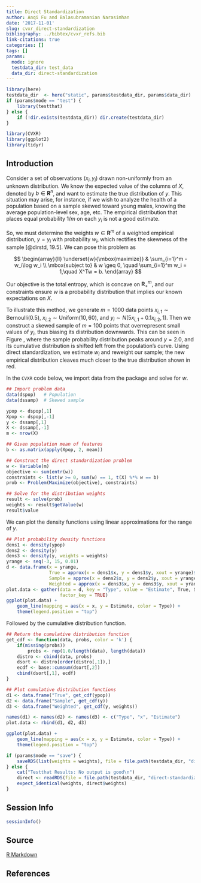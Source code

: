```yaml
---
title: Direct Standardization
author: Anqi Fu and Balasubramanian Narasimhan
date: '2017-11-01'
slug: cvxr_direct-standardization
bibliography: ../bibtex/cvxr_refs.bib
link-citations: true
categories: []
tags: []
params:
  mode: ignore
  testdata_dir: test_data
  data_dir: direct-standardization
---
```


```r
library(here)
testdata_dir  <- here("static", params$testdata_dir, params$data_dir) 
if (params$mode == "test") {
    library(testthat)
} else {
    if (!dir.exists(testdata_dir)) dir.create(testdata_dir)
}
```

```r
library(CVXR)
library(ggplot2)
library(tidyr)
```

## Introduction

Consider a set of observations $(x_i,y_i)$ drawn non-uniformly from an
unknown distribution. We know the expected value of the columns of
$X$, denoted by $b \in {\mathbf R}^n$, and want to estimate the true
distribution of $y$. This situation may arise, for instance, if we
wish to analyze the health of a population based on a sample skewed
toward young males, knowing the average population-level sex, age,
etc. The empirical distribution that places equal probability
$1/m$ on each $y_i$ is not a good estimate. 

So, we must determine the weights $w \in {\mathbf R}^m$ of a weighted
empirical distribution, $y = y_i$ with probability $w_i$, which
rectifies the skewness of the sample [@dirstd, 19.5]. We can pose this
problem as

$$
	\begin{array}{ll} \underset{w}{\mbox{maximize}} & \sum_{i=1}^m -w_i\log w_i \\
	\mbox{subject to} & w \geq 0, \quad \sum_{i=1}^m w_i = 1,\quad X^Tw = b.
	\end{array}
$$

Our objective is the total entropy, which is concave on ${\mathbf
R}_+^m$, and our constraints ensure $w$ is a probability distribution
that implies our known expectations on $X$. 

To illustrate this method, we generate $m = 1000$ data points
$x_{i,1} \sim \mbox{Bernoulli}(0.5)$,
$x_{i,2} \sim \mbox{Uniform}(10,60)$, and
$y_i \sim N(5x_{i,1} + 0.1x_{i,2},1)$. Then we construct a skewed
sample of $m = 100$ points that overrepresent small values of $y_i$,
thus biasing its distribution downwards. This can be seen in Figure
\ref{fig:direct-std}, where the sample probability distribution peaks
around $y = 2.0$, and its cumulative distribution is shifted left from
the population's curve. Using direct standardization, we estimate
$w_i$ and reweight our sample; the new empirical distribution cleaves
much closer to the true distribution shown in red.

In the `CVXR` code below, we import data from the package and solve
for $w$.

```r
## Import problem data
data(dspop)   # Population
data(dssamp)  # Skewed sample

ypop <- dspop[,1]
Xpop <- dspop[,-1]
y <- dssamp[,1]
X <- dssamp[,-1]
m <- nrow(X)

## Given population mean of features
b <- as.matrix(apply(Xpop, 2, mean))

## Construct the direct standardization problem
w <- Variable(m)
objective <- sum(entr(w))
constraints <- list(w >= 0, sum(w) == 1, t(X) %*% w == b)
prob <- Problem(Maximize(objective), constraints)

## Solve for the distribution weights
result <- solve(prob)
weights <- result$getValue(w)
result$value
```

We can plot the density functions using linear approximations for the
range of $y$. 

```r
## Plot probability density functions
dens1 <- density(ypop)
dens2 <- density(y)
dens3 <- density(y, weights = weights)
yrange <- seq(-3, 15, 0.01)
d <- data.frame(x = yrange,
                True = approx(x = dens1$x, y = dens1$y, xout = yrange)$y,
                Sample = approx(x = dens2$x, y = dens2$y, xout = yrange)$y,
                Weighted = approx(x = dens3$x, y = dens3$y, xout = yrange)$y)
plot.data <- gather(data = d, key = "Type", value = "Estimate", True, Sample, Weighted,
                    factor_key = TRUE)
ggplot(plot.data) +
    geom_line(mapping = aes(x = x, y = Estimate, color = Type)) +
    theme(legend.position = "top")
```

Followed by the cumulative distribution function.

```r
## Return the cumulative distribution function
get_cdf <- function(data, probs, color = 'k') {
    if(missing(probs))
        probs <- rep(1.0/length(data), length(data))
    distro <- cbind(data, probs)
    dsort <- distro[order(distro[,1]),]
    ecdf <- base::cumsum(dsort[,2])
    cbind(dsort[,1], ecdf)
}

## Plot cumulative distribution functions
d1 <- data.frame("True", get_cdf(ypop))
d2 <- data.frame("Sample", get_cdf(y))
d3 <- data.frame("Weighted", get_cdf(y, weights))

names(d1) <- names(d2) <- names(d3) <- c("Type", "x", "Estimate")
plot.data <- rbind(d1, d2, d3)

ggplot(plot.data) +
    geom_line(mapping = aes(x = x, y = Estimate, color = Type)) +
    theme(legend.position = "top")
```

```r
if (params$mode == "save") {
    saveRDS(list(weights = weights), file = file.path(testdata_dir, "direct-standardization.RDS"))
} else {
    cat("Testthat Results: No output is good\n")
    direct <- readRDS(file = file.path(testdata_dir, "direct-standardization.RDS"))
    expect_identical(weights, direct$weights)
}
```

## Session Info

```r
sessionInfo()
```

## Source

[R Markdown](https://github.com/bnaras/cvxr_docs/blob/master/content/cvxr_examples/direct-standardization.Rmd)


## References

